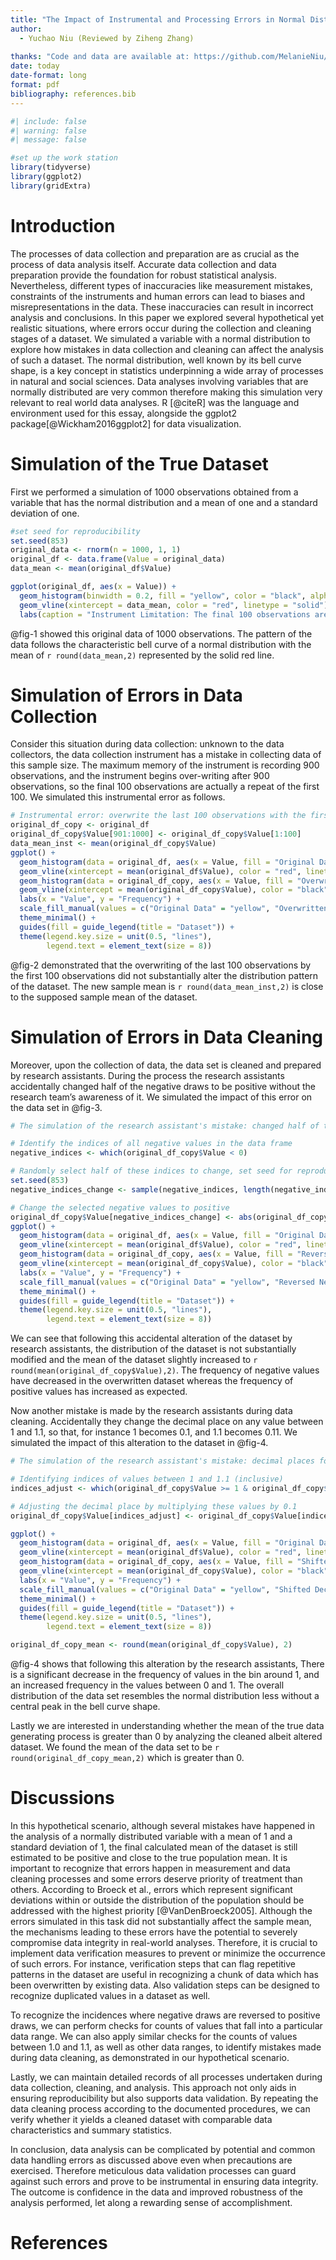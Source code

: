 ```yaml
---
title: "The Impact of Instrumental and Processing Errors in Normal Distribution Analysis and How to Avoid them"
author: 
  - Yuchao Niu (Reviewed by Ziheng Zhang)
  
thanks: "Code and data are available at: https://github.com/MelanieNiu/Tutorial-7"
date: today
date-format: long
format: pdf
bibliography: references.bib
---
```


```r
#| include: false
#| warning: false
#| message: false

#set up the work station
library(tidyverse)
library(ggplot2)
library(gridExtra)
```

# Introduction

The processes of data collection and preparation are as crucial as the process of data analysis itself. Accurate data collection and data preparation provide the foundation for robust statistical analysis. Nevertheless, different types of inaccuracies like measurement mistakes, constraints of the instruments and human errors can lead to biases and misrepresentations in the data. These inaccuracies can result in incorrect analysis and conclusions. In this paper we explored several hypothetical yet realistic situations, where errors occur during the collection and cleaning stages of a dataset. We simulated a variable with a normal distribution to explore how mistakes in data collection and cleaning can affect the analysis of such a dataset. The normal distribution, well known by its bell curve shape, is a key concept in statistics underpinning a wide array of processes in natural and social sciences. Data analyses involving variables that are normally distributed are very common therefore making this simulation very relevant to real world data analyses. R [@citeR] was the language and environment used for this essay, alongside the ggplot2 package[@Wickham2016ggplot2] for data visualization.

# Simulation of the True Dataset

First we performed a simulation of 1000 observations obtained from a variable that has the normal distribution and a mean of one and a standard deviation of one. 

```r
#set seed for reproducibility
set.seed(853)
original_data <- rnorm(n = 1000, 1, 1)
original_df <- data.frame(Value = original_data)
data_mean <- mean(original_df$Value)

ggplot(original_df, aes(x = Value)) +
  geom_histogram(binwidth = 0.2, fill = "yellow", color = "black", alpha = 0.4) +
  geom_vline(xintercept = data_mean, color = "red", linetype = "solid")+
  labs(caption = "Instrument Limitation: The final 100 observations are repeats of the first 100", x = "Value", y = "Frequency") + theme_minimal()

```

@fig-1 showed this original data of 1000 observations. The pattern of the data follows the characteristic bell curve of a normal distribution with the mean of `r round(data_mean,2)` represented by the solid red line. 

# Simulation of Errors in Data Collection

Consider this situation during data collection: unknown to the data collectors, the data collection instrument has a mistake in collecting data of this sample size. The maximum memory of the instrument is recording 900 observations, and the instrument begins over-writing after 900 observations, so the final 100 observations are actually a repeat of the first 100. We simulated this instrumental error as follows. 

```r

# Instrumental error: overwrite the last 100 observations with the first 100
original_df_copy <- original_df
original_df_copy$Value[901:1000] <- original_df_copy$Value[1:100]
data_mean_inst <- mean(original_df_copy$Value)
ggplot() +
  geom_histogram(data = original_df, aes(x = Value, fill = "Original Data"), binwidth = 0.2, color = "black", alpha = 0.1) +
  geom_vline(xintercept = mean(original_df$Value), color = "red", linetype = "solid", size = 0.25) +
  geom_histogram(data = original_df_copy, aes(x = Value, fill = "Overwritten Data"), binwidth = 0.2, color = "black", alpha = 0.4) +
  geom_vline(xintercept = mean(original_df_copy$Value), color = "black", linetype = "dashed", size = 0.25) +
  labs(x = "Value", y = "Frequency") +
  scale_fill_manual(values = c("Original Data" = "yellow", "Overwritten Data" = "purple")) +
  theme_minimal() +
  guides(fill = guide_legend(title = "Dataset")) +
  theme(legend.key.size = unit(0.5, "lines"),  
        legend.text = element_text(size = 8))

```
@fig-2 demonstrated that the overwriting of the last 100 observations by the first 100 observations did not substantially alter the distribution pattern of the dataset. The new sample mean is `r round(data_mean_inst,2)` is close to the supposed sample mean of the dataset.

# Simulation of Errors in Data Cleaning

Moreover, upon the collection of data, the data set is cleaned and prepared by research assistants. During the process the research assistants accidentally changed half of the negative draws to be positive without the research team's awareness of it. We simulated the impact of this error on the data set in @fig-3. 

```r

# The simulation of the research assistant's mistake: changed half of the negative draws to be positive

# Identify the indices of all negative values in the data frame
negative_indices <- which(original_df_copy$Value < 0)

# Randomly select half of these indices to change, set seed for reproducibility
set.seed(853) 
negative_indices_change <- sample(negative_indices, length(negative_indices) / 2)

# Change the selected negative values to positive
original_df_copy$Value[negative_indices_change] <- abs(original_df_copy$Value[negative_indices_change])
ggplot() +
  geom_histogram(data = original_df, aes(x = Value, fill = "Original Data"), binwidth = 0.2, color = "black", alpha = 0.1) +
  geom_vline(xintercept = mean(original_df$Value), color = "red", linetype = "solid", size = 0.25) +
  geom_histogram(data = original_df_copy, aes(x = Value, fill = "Reversed Negative Data"), binwidth = 0.2, color = "black", alpha = 0.4) +
  geom_vline(xintercept = mean(original_df_copy$Value), color = "black", linetype = "dashed", size = 0.25) +
  labs(x = "Value", y = "Frequency") +
  scale_fill_manual(values = c("Original Data" = "yellow", "Reversed Negative Data" = "green")) +
  theme_minimal() +
  guides(fill = guide_legend(title = "Dataset")) +
  theme(legend.key.size = unit(0.5, "lines"),  
        legend.text = element_text(size = 8))

```
We can see that following this accidental alteration of the dataset by research assistants, the distribution of the dataset is not substantially modified and the mean of the dataset slightly increased to `r round(mean(original_df_copy$Value),2)`. The frequency of negative values have decreased in the overwritten dataset whereas the frequency of positive values has increased as expected.

Now another mistake is made by the research assistants during data cleaning. Accidentally they change the decimal place on any value between 1 and 1.1, so that, for instance 1 becomes 0.1, and 1.1 becomes 0.11. We simulated the impact of this alteration to the dataset in @fig-4.

```r

# The simulation of the research assistant's mistake: decimal places for values between 1 and 1.1 are shifted to the left. 

# Identifying indices of values between 1 and 1.1 (inclusive)
indices_adjust <- which(original_df_copy$Value >= 1 & original_df_copy$Value <= 1.1)

# Adjusting the decimal place by multiplying these values by 0.1
original_df_copy$Value[indices_adjust] <- original_df_copy$Value[indices_adjust] * 0.1

ggplot() +
  geom_histogram(data = original_df, aes(x = Value, fill = "Original Data"), binwidth = 0.2, color = "black", alpha = 0.1) +
  geom_vline(xintercept = mean(original_df$Value), color = "red", linetype = "solid", size = 0.5) +
  geom_histogram(data = original_df_copy, aes(x = Value, fill = "Shifted Decimal Data"), binwidth = 0.2, color = "black", alpha = 0.4) +
  geom_vline(xintercept = mean(original_df_copy$Value), color = "black", linetype = "dashed", size = 0.5) +
  labs(x = "Value", y = "Frequency") +
  scale_fill_manual(values = c("Original Data" = "yellow", "Shifted Decimal Data" = "blue")) +
  theme_minimal() +
  guides(fill = guide_legend(title = "Dataset")) +
  theme(legend.key.size = unit(0.5, "lines"),  
        legend.text = element_text(size = 8))

original_df_copy_mean <- round(mean(original_df_copy$Value), 2)
```
@fig-4 shows that following this alteration by the research assistants, There is a significant decrease in the frequency of values in the bin around 1, and an increased frequency in the values between 0 and 1. The overall distribution of the data set resembles the normal distribution less without a central peak in the bell curve shape. 

Lastly we are interested in understanding whether the mean of the true data generating process is greater than 0 by analyzing the cleaned albeit altered dataset. We found the mean of the data set to be `r round(original_df_copy_mean,2)` which is greater than 0.

# Discussions

In this hypothetical scenario, although several mistakes have happened in the analysis of a normally distributed variable with a mean of 1 and a standard deviation of 1, the final calculated mean of the dataset is still estimated to be positive and close to the true population mean. It is important to recognize that errors happen in measurement and data cleaning processes and some errors deserve priority of treatment than others. According to Broeck et al., errors which represent significant deviations within or outside the distribution of the population should be addressed with the highest priority [@VanDenBroeck2005]. Although the errors simulated in this task did not substantially affect the sample mean, the mechanisms leading to these errors have the potential to severely compromise data integrity in real-world analyses. Therefore, it is crucial to implement data verification measures to prevent or minimize the occurrence of such errors. For instance, verification steps that can flag repetitive patterns in the dataset are useful in recognizing a chunk of data which has been overwritten by existing data. Also validation steps can be designed to recognize duplicated values in a dataset as well. 

To recognize the incidences where negative draws are reversed to positive draws, we can perform checks for counts of values that fall into a particular data range. We can also apply similar checks for the counts of values between 1.0 and 1.1, as well as other data ranges, to identify mistakes made during data cleaning, as demonstrated in our hypothetical scenario.

Lastly, we can maintain detailed records of all processes undertaken during data collection, cleaning, and analysis. This approach not only aids in ensuring reproducibility but also supports data validation. By repeating the data cleaning process according to the documented procedures, we can verify whether it yields a cleaned dataset with comparable data characteristics and summary statistics.

In conclusion, data analysis can be complicated by potential and common data handling errors as discussed above even when precautions are exercised. Therefore meticulous data validation processes can guard against such errors and prove to be instrumental in ensuring data integrity. The outcome is confidence in the data and improved robustness of the analysis performed, let along a rewarding sense of accomplishment. 

\newpage


# References


